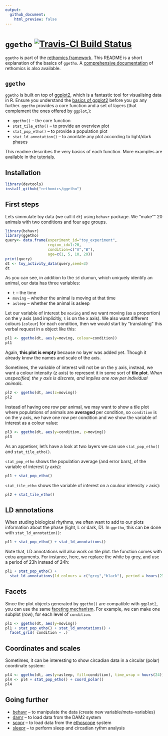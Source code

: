 ```yaml
---
output:
  github_document:
    html_preview: false
---
```


# `ggetho` [![Travis-CI Build Status](https://travis-ci.org/rethomics/ggetho.svg?branch=master)](https://travis-ci.org/rethomics/ggetho)

<!-- [![AppVeyor Build Status](https://ci.appveyor.com/api/projects/status/github/tidyverse/hms?branch=master&svg=true)](https://ci.appveyor.com/project/tidyverse/hms)  -->

<!-- [![Coverage Status](https://img.shields.io/codecov/c/github/tidyverse/hms/master.svg)](https://codecov.io/github/tidyverse/hms?branch=master) [![CRAN_Status_Badge](http://www.r-pkg.org/badges/version/hms)](https://cran.r-project.org/package=hms) -->

`ggetho` is part of the [rethomics framework](todo.html).
This README is a short explanation of the basics of `ggetho`.
A [comprehensive documentation](todo.html) of rethomics is also available.

## `ggetho`

`ggetho` is built on top of [ggplot2](), which is a fantastic tool for visualising data in R.
Ensure you understand the [basics of ggplot2]() before you go any further.
`ggetho` provides a core function and a set of layers (that complement the ones offered by `ggplot`,):

* `ggetho()` -- the core function
* `stat_tile_etho()` -- to provide an overview plot 
* `stat_pop_etho()` -- to provide a population plot
* `stat_ld_annotation()` -- to anontate any plot according to light/dark phases


This readme describes the very basics of each function. 
More examples are available in the [tutorials](todo.html).

## Installation

```r
library(devtools)
install_github("rethomics/ggetho")
```


## First steps

Lets simmulate toy data (we call it `dt`) using `behavr` package. 
We "make"" 20 animals with two conditions and four age groups.
```r
library(behavr)
library(ggetho)
query<- data.frame(experiment_id="toy_experiment",
                   region_id=1:20,
                   condition=c("A","B"),
                   age=c(1, 5, 10, 20))
print(query)
dt <- toy_activity_data(query,seed=3)
dt
```
As you can see, in addition to the `id` clumun,
which uniquely identify an animal, our data has three variables: 

* `t` -- the time
* `moving` -- whether the animal is moving at that time
* `asleep` -- whether the animal is asleep


Let our variable of interest be `moving` and we want moving (as a proportion) on the y axis (and implicitly, `t` is on the x axis).
We also want different colours (`colour`) for each condition,
then we would start by "translating" this verbal request in a object like this:
```r
pl1 <- ggetho(dt, aes(y=moving, colour=condition))
pl1
```

Again, **this plot is empty** because no layer was added yet.
Though it already know the names and scale of the axis.

Sometimes, the variable of interest will not be on the y axis, instead, we want a colour intensity (z axis) to represent it in some sort of **tile plot**.
*When unspecified, the y axis is discrete, and implies one row per individual animals.*
```r
pl2 <- ggetho(dt, aes(z=moving))
pl2
```


Instead of having one row per animal, we may want to show a tile plot where populations of animals are **averaged** per condition, so `condition` is on the y axis, we have one row per condition and we show the variable of interest as a colour value:
```r
pl3 <- ggetho(dt, aes(y=condition, z=moving))
pl3
```


As an appetiser, let's have a look at two layers we can use `stat_pop_etho()` and `stat_tile_etho()`.

`stat_pop_etho` shows the population average (and error bars), of the variable of interest (`y` axis):

```r
pl1 + stat_pop_etho() 
```

`stat_tile_etho` shows the variable of interest on a coulour intensity `z` axis):

```r
pl2 + stat_tile_etho() 
```


## LD annotations

When studing biological rhythms, we often want to add to our plots information about the phase (light, L or dark, D). In `ggetho`, this can be done with `stat_ld_annotation()`:

```r
pl1 + stat_pop_etho() + stat_ld_annotations()
```
Note that, LD annotations will also work on tile plot.
the function comes with extra arguments. 
For instance, here, we replace the white by grey, and use a period of 23h instead of 24h:
```r
pl1 + stat_pop_etho() + 
  stat_ld_annotations(ld_colours = c("grey","black"), period = hours(23))
```

## Facets

Since the plot objects generated by `ggetho()` are compatible with `ggplot2`, you can use the same [faceting mechanism](http://ggplot2.tidyverse.org/reference/facet_grid.html).
For example, we can make one subplot (row), for each level of `condition`.

```r
pl1 <- ggetho(dt, aes(y=moving))
pl1 + stat_pop_etho() + stat_ld_annotations() +
  facet_grid( condition ~ .)
```

## Coordinates and scales


Sometimes, it can be interesting to show circadian data in a circular (polar) coordinate system:

```r
pl4 <- ggetho(dt, aes(y=asleep, fill=condition), time_wrap = hours(24))
pl4 <- pl4 + stat_pop_etho() + coord_polar() 
pl4
```
 

## Going further

* [behavr](https://github.com/rethomics/behavr) -- to manipulate the data (create new variable/meta-variables)
* [damr](https://github.com/rethomics/damr) -- to load data from the DAM2 system
* [scopr](https://github.com/rethomics/scopr) -- to load data from the [ethoscope](http://gilestrolab.github.io/ethoscope/) system
<!-- * [ggetho](https://github.com/rethomics/ggetho) -- to plot visualise the data -->
* [sleepr](https://github.com/rethomics/sleepr) -- to perform sleep and circadian rythm analysis

